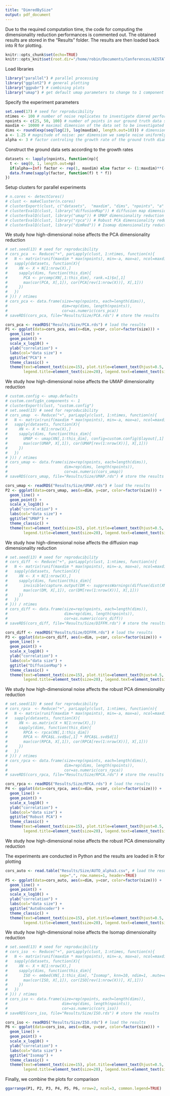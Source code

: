 ```yaml
---
title: "DimredBySize"
output: pdf_document
---
```


Due to the required computation time, the code for computing the dimensionality reduction performances is commented out. The obtained results are stored in the "Results" folder. The results are then loaded back into R for plotting.

```r
knitr::opts_chunk$set(echo=TRUE)
knitr::opts_knit$set(root.dir="/home/robin/Documents/Conferences/AISTATS/2022/Code")
```

Load libraries

``` r
library("parallel") # parallel processing
library("ggplot2") # general plotting
library("ggpubr") # combining plots
library("umap") # get default umap parameters to change to 1 component
```

Specify the experiment parameters

``` r
set.seed(17) # seed for reproducibility
ntimes <- 100 # number of noise replicates to investigate dimred performance
npoints <- c(25, 50, 100) # number of points in our ground truth data sets to be investigated
maxdim <- 10000 # maximal dimension of the data set to be investigated
dims <- round(exp(seq(log(2), log(maxdim), length.out=10))) # dimensions to study from log-scale
a <- 1.25 # magnitude of noise: per dimension we sample noise uniformly from [-a, a]
alpha <- 3 # factor controling the growth rate of the ground truth diameter
```

Construct the ground data sets according to the growth rates

``` r
datasets <- lapply(npoints, function(np){
  t <- seq(0, 1, length.out=np)
  if(alpha==Inf) factor <- rep(1, maxdim) else factor <- (1:maxdim)**(-1 / alpha)
  data.frame(sapply(factor, function(f) t * f))
})
```

Setup clusters for parallel experiments

``` r
# n.cores <- detectCores()
# clust <- makeCluster(n.cores)
# clusterExport(clust, c("datasets",  "maxdim", "dims", "npoints", "a" , "t"))
# clusterEvalQ(clust, library("diffusionMap")) # diffusion map dimensionality reduction
# clusterEvalQ(clust, library("umap")) # UMAP dimensionality reduction
# clusterEvalQ(clust, library("rpca")) # Robust PCA dimensionality reduction
# clusterEvalQ(clust, library("dimRed")) # Isomap dimensionality reduction
```

We study how high-dimensional noise affects the PCA dimensionality reduction

``` r
# set.seed(13) # seed for reproducibility
# cors_pca  <- Reduce("+", parLapply(clust, 1:ntimes, function(n){
#   N <- matrix(runif(maxdim * max(npoints), min=-a, max=a), ncol=maxdim)
#   sapply(datasets, function(X){
#     XN <- X + N[1:nrow(X),]
#     sapply(dims, function(this_dim){
#       PCA <- prcomp(XN[,1:this_dim], rank.=1)$x[,1]
#       max(cor(PCA, X[,1]), cor(PCA[rev(1:nrow(X))], X[,1]))
#     })
#   })
# })) / ntimes
# cors_pca <- data.frame(size=rep(npoints, each=length(dims)),
#                        dim=rep(dims, length(npoints)),
#                        cor=as.numeric(cors_pca))
# saveRDS(cors_pca, file="Results/Size/PCA.rds") # store the results

cors_pca <- readRDS("Results/Size/PCA.rds") # load the results
P1 <- ggplot(data=cors_pca, aes(x=dim, y=cor, color=factor(size))) +
  geom_line() +
  geom_point() +
  scale_x_log10() +
  ylab("correlation") +
  labs(col="data size") +
  ggtitle("PCA") +
  theme_classic() +
  theme(text=element_text(size=15), plot.title=element_text(hjust=0.5, size=15),
        legend.title=element_text(size=20), legend.text=element_text(size=20))
```

We study how high-dimensional noise affects the UMAP dimensionality reduction

``` r
# custom.config <- umap.defaults
# custom.config$n_components <- 1
# clusterExport(clust, "custom.config")
# set.seed(13) # seed for reproducibility
# cors_umap  <- Reduce("+", parLapply(clust, 1:ntimes, function(n){
#   N <- matrix(runif(maxdim * max(npoints), min=-a, max=a), ncol=maxdim)
#   sapply(datasets, function(X){
#     XN <- X + N[1:nrow(X),]
#     sapply(dims, function(this_dim){
#       UMAP <- umap(XN[,1:this_dim], config=custom.config)$layout[,1]
#       max(cor(UMAP, X[,1]), cor(UMAP[rev(1:nrow(X))], X[,1]))
#     })
#   })
# })) / ntimes
# cors_umap <- data.frame(size=rep(npoints, each=length(dims)),
#                         dim=rep(dims, length(npoints)),
#                         cor=as.numeric(cors_umap))
# saveRDS(cors_umap, file="Results/Size/UMAP.rds") # store the results

cors_umap <- readRDS("Results/Size/UMAP.rds") # load the results
P2 <- ggplot(data=cors_umap, aes(x=dim, y=cor, color=factor(size))) +
  geom_line() +
  geom_point() +
  scale_x_log10() +
  ylab("correlation") +
  labs(col="data size") +
  ggtitle("UMAP") +
  theme_classic() +
  theme(text=element_text(size=15), plot.title=element_text(hjust=0.5, size=15),
        legend.title=element_text(size=20), legend.text=element_text(size=20))
```

We study how high-dimensional noise affects the diffusion map dimensionality reduction

``` r
# set.seed(13) # seed for reproducibility
# cors_diff  <- Reduce("+", parLapply(clust, 1:ntimes, function(n){
#   N <- matrix(runif(maxdim * max(npoints), min=-a, max=a), ncol=maxdim)
#   sapply(datasets, function(X){
#     XN <- X + N[1:nrow(X),]
#     sapply(dims, function(this_dim){
#       invisible(capture.output(DM <- suppressWarnings(diffuse(dist(XN[,1:this_dim]), maxdim=1)$X)))
#       max(cor(DM, X[,1]), cor(DM[rev(1:nrow(X))], X[,1]))
#     })
#   })
# })) / ntimes
# cors_diff <- data.frame(size=rep(npoints, each=length(dims)),
#                         dim=rep(dims, length(npoints)),
#                         cor=as.numeric(cors_diff))
# saveRDS(cors_diff, file="Results/Size/DIFFM.rds") # store the results

cors_diff <- readRDS("Results/Size/DIFFM.rds") # load the results
P3 <- ggplot(data=cors_diff, aes(x=dim, y=cor, color=factor(size))) +
  geom_line() +
  geom_point() +
  scale_x_log10() +
  ylab("correlation") +
  labs(col="data size") +
  ggtitle("DiffusionMap") +
  theme_classic() +
  theme(text=element_text(size=15), plot.title=element_text(hjust=0.5, size=15),
        legend.title=element_text(size=20), legend.text=element_text(size=20))
```

We study how high-dimensional noise affects the robust PCA dimensionality reduction

``` r
# set.seed(13) # seed for reproducibility
# cors_rpca  <- Reduce("+", parLapply(clust, 1:ntimes, function(n){
#   N <- matrix(runif(maxdim * max(npoints), min=-a, max=a), ncol=maxdim)
#   sapply(datasets, function(X){
#     XN <- as.matrix(X + N[1:nrow(X),])
#     sapply(dims, function(this_dim){
#       RPCA <- rpca(XN[,1:this_dim])
#       RPCA <- RPCA$L.svd$u[,1] * RPCA$L.svd$d[1]
#       max(cor(RPCA, X[,1]), cor(RPCA[rev(1:nrow(X))], X[,1]))
#     })
#   })
# })) / ntimes
# cors_rpca <- data.frame(size=rep(npoints, each=length(dims)),
#                         dim=rep(dims, length(npoints)),
#                         cor=as.numeric(cors_rpca))
# saveRDS(cors_rpca, file="Results/Size/RPCA.rds") # store the results

cors_rpca <- readRDS("Results/Size/RPCA.rds") # load the results
P4 <- ggplot(data=cors_rpca, aes(x=dim, y=cor, color=factor(size))) +
  geom_line() +
  geom_point() +
  scale_x_log10() +
  ylab("correlation") +
  labs(col="data size") +
  ggtitle("Robust PCA") +
  theme_classic() +
  theme(text=element_text(size=15), plot.title=element_text(hjust=0.5, size=15),
        legend.title=element_text(size=20), legend.text=element_text(size=20))
```

We study how high-dimensional noise affects the robust PCA dimensionality reduction

The experiments are conducted in Python and the results are loaded in R for plotting

``` r
cors_auto <- read.table("Results/Size/AUTO_alpha3.csv", # load the results
                        sep=",", row.names=1, header=TRUE)
P5 <- ggplot(data=cors_auto, aes(x=dim, y=cor, color=factor(size))) +
  geom_line() +
  geom_point() +
  scale_x_log10() +
  ylab("correlation") +
  labs(col="data size") +
  ggtitle("AutoEncoder") +
  theme_classic() +
  theme(text=element_text(size=15), plot.title=element_text(hjust=0.5, size=15),
        legend.title=element_text(size=20), legend.text=element_text(size=20))
```

We study how high-dimensional noise affects the Isomap dimensionality reduction

``` r
# set.seed(13) # seed for reproducibility
# cors_iso  <- Reduce("+", parLapply(clust, 1:ntimes, function(n){
#   N <- matrix(runif(maxdim * max(npoints), min=-a, max=a), ncol=maxdim)
#   sapply(datasets, function(X){
#     XN <- X + N[1:nrow(X),]
#     sapply(dims, function(this_dim){
#       ISO <- embed(XN[,1:this_dim], "Isomap", knn=10, ndim=1, .mute=c("message"))@data@data[,1]
#       max(cor(ISO, X[,1]), cor(ISO[rev(1:nrow(X))], X[,1]))
#     })
#   })
# })) / ntimes
# cors_iso <- data.frame(size=rep(npoints, each=length(dims)),
#                        dim=rep(dims, length(npoints)),
#                        cor=as.numeric(cors_iso))
# saveRDS(cors_iso, file="Results/Size/ISO.rds") # store the results

cors_iso <- readRDS("Results/Size/ISO.rds") # load the results
P6 <- ggplot(data=cors_iso, aes(x=dim, y=cor, color=factor(size))) +
  geom_line() +
  geom_point() +
  scale_x_log10() +
  ylab("correlation") +
  labs(col="data size") +
  ggtitle("Isomap") +
  theme_classic() +
  theme(text=element_text(size=15), plot.title=element_text(hjust=0.5, size=15),
        legend.title=element_text(size=20), legend.text=element_text(size=20))
```

Finally, we combine the plots for comparison

``` r
ggarrange(P1, P2, P3, P4, P5, P6, nrow=2, ncol=3, common.legend=TRUE)
```
